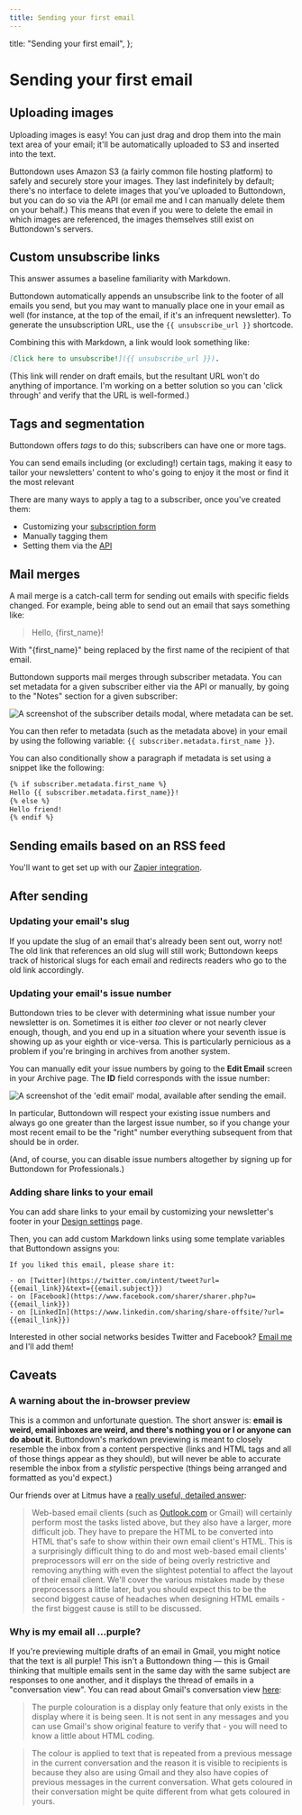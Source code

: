 ```yaml
---
title: Sending your first email
---
```



  title: "Sending your first email",
};

# Sending your first email

## Uploading images

Uploading images is easy! You can just drag and drop them into the main text area of your email; it'll be automatically uploaded to S3 and inserted into the text.

Buttondown uses Amazon S3 (a fairly common file hosting platform) to safely and securely store your images. They last indefinitely by default; there's no interface to delete images that you've uploaded to Buttondown, but you can do so via the API (or email me and I can manually delete them on your behalf.) This means that even if you were to delete the email in which images are referenced, the images themselves still exist on Buttondown's servers.

## Custom unsubscribe links

This answer assumes a baseline familiarity with Markdown.

Buttondown automatically appends an unsubscribe link to the footer of all emails you send, but you may want to manually place one in your email as well (for instance, at the top of the email, if it's an infrequent newsletter). To generate the unsubscription URL, use the `{{ unsubscribe_url }}` shortcode.

Combining this with Markdown, a link would look something like:

```markdown
[Click here to unsubscribe!]({{ unsubscribe_url }}).
```

(This link will render on draft emails, but the resultant URL won't do anything of importance. I'm working on a better solution so you can 'click through' and verify that the URL is well-formed.)

## Tags and segmentation

Buttondown offers _tags_ to do this; subscribers can have one or more tags.

You can send emails including (or excluding!) certain tags, making it easy to
tailor your newsletters' content to who's going to enjoy it the most or find it the most relevant

There are many ways to apply a tag to a subscriber, once you've created them:

- Customizing your [subscription form](https://blog.buttondown.email/2019/07/17/customizing-your-subscription-form-to-tag-new-subscribers)
- Manually tagging them
- Setting them via the [API](https://api.buttondown.email/v1/schema)

## Mail merges

A mail merge is a catch-call term for sending out emails with specific fields changed. For example, being able to send out an email that says something like:

> Hello, {first_name}!

With "{first_name}" being replaced by the first name of the recipient of that email.

Buttondown supports mail merges through subscriber metadata. You can set metadata for a given subscriber either via the API or manually, by going to the "Notes" section for a given subscriber:

![A screenshot of the subscriber details modal, where metadata can be set.](/images/metadata.png)

You can then refer to metadata (such as the metadata above) in your email by using the following variable: `{{ subscriber.metadata.first_name }}`.

You can also conditionally show a paragraph if metadata is set using a snippet like the following:

<!-- prettier-ignore -->
```html
{% if subscriber.metadata.first_name %} 
Hello {{ subscriber.metadata.first_name}}! 
{% else %} 
Hello friend!
{% endif %}
```

## Sending emails based on an RSS feed

You'll want to get set up with our [Zapier integration](/integrations/zapier).

## After sending

### Updating your email's slug

If you update the slug of an email that's already been sent out, worry not! The old link that references an old slug will still work; Buttondown keeps track of historical slugs for each email and redirects readers who go to the old link accordingly.

### Updating your email's issue number

Buttondown tries to be clever with determining what issue number your newsletter is on. Sometimes it is either _too_ clever or not nearly clever enough, though, and you end up in a situation where your seventh issue is showing up as your eighth or vice-versa. This is particularly pernicious as a problem if you're bringing in archives from another system.

You can manually edit your issue numbers by going to the **Edit Email** screen in your Archive page. The **ID** field corresponds with the issue number:

![A screenshot of the 'edit email' modal, available after sending the email.](/images/edit-email-modal.png)

In particular, Buttondown will respect your existing issue numbers and always go one greater than the largest issue number, so if you change your most recent email to be the "right" number everything subsequent from that should be in order.

(And, of course, you can disable issue numbers altogether by signing up for Buttondown for Professionals.)

### Adding share links to your email

You can add share links to your email by customizing your newsletter's footer in your [Design settings](https://buttondown.email/settings/design) page.

Then, you can add custom Markdown links using some template variables that Buttondown assigns you:

```markup
If you liked this email, please share it:

- on [Twitter](https://twitter.com/intent/tweet?url={{email_link}}&text={{email.subject}})
- on [Facebook](https://www.facebook.com/sharer/sharer.php?u={{email_link}})
- on [LinkedIn](https://www.linkedin.com/sharing/share-offsite/?url={{email_link}})
```

Interested in other social networks besides Twitter and Facebook? [Email me](mailto:justin@buttondown.email) and I'll add them!

## Caveats

### A warning about the in-browser preview

This is a common and unfortunate question. The short answer is: **email is weird, email inboxes are weird, and there's nothing you or I or anyone can do about it.** Buttondown's markdown previewing is meant to closely resemble the inbox from a content perspective (links and HTML tags and all of those things appear as they should), but will never be able to accurate resemble the inbox from a _stylistic_ perspective (things being arranged and formatted as you'd expect.)

Our friends over at Litmus have a [really useful, detailed answer](https://help.litmus.com/article/158-why-do-some-email-clients-show-my-email-differently-than-others):

> Web-based email clients (such as [Outlook.com](http://outlook.com/) or Gmail) will certainly perform most the tasks listed above, but they also have a larger, more difficult job. They have to prepare the HTML to be converted into HTML that's safe to show within their own email client's HTML. This is a surprisingly difficult thing to do and most web-based email clients' preprocessors will err on the side of being overly restrictive and removing anything with even the slightest potential to affect the layout of their email client. We'll cover the various mistakes made by these preprocessors a little later, but you should expect this to be the second biggest cause of headaches when designing HTML emails - the first biggest cause is still to be discussed.

### Why is my email all ...purple?

If you're previewing multiple drafts of an email in Gmail, you might notice that the text is all purple! This isn't a Buttondown thing — this is Gmail thinking that multiple emails sent in the same day with the same subject are responses to one another, and it displays the thread of emails in a "conversation view". You can read about Gmail's conversation view [here](https://support.google.com/mail/thread/5162234?hl=en):

> The purple colouration is a display only feature that only exists in the display where it is being seen. It is not sent in any messages and you can use Gmail's show original feature to verify that - you will need to know a little about HTML coding.

> The colour is applied to text that is repeated from a previous message in the current conversation and the reason it is visible to recipients is because they also are using Gmail and they also have copies of previous messages in the current conversation. What gets coloured in their conversation might be quite different from what gets coloured in yours.

